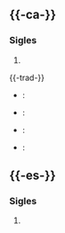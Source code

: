 == {{-ca-}} ==
{{ca-pron|péémaéfa|rima=}}

=== Sigles ===
{{sigles|ca|nc|f-p}}

# {{sigles de|ca|[[preguntes]] [[més]] [[freqüents]]}}

{{-trad-}}
{{t-inici}}
* {{en}} : {{trad|en|FAQ}}
* {{es}} : {{trad|es|PMF|f}}
* {{fi}} : {{trad|fi|UKK}}
* {{fr}} : {{trad|fr|FAQ|f}}
{{t-final}}

== {{-es-}} ==
{{es-pron|/ˌpeˈe.meˌe.fe/|rima=}}

=== Sigles ===
{{sigles|es|nc|f-p}}

# {{sigles de|es|[[preguntas]] [[más]] [[frecuentes]]}}
